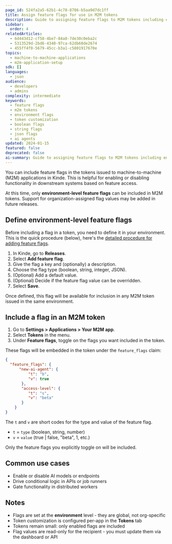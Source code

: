 ```yaml
---
page_id: 524fa2a5-62b1-4c78-8786-b5aa9d7dc1ff
title: Assign feature flags for use in M2M tokens
description: Guide to assigning feature flags to M2M tokens including environment-level flag definition, token customization, and common use cases for conditional functionality
sidebar:
  order: 4
relatedArticles:
  - 6d443d12-cf58-4be7-84a8-7de30c0eba2c
  - 5313529d-2bd6-4340-97ca-62db60de2674
  - 455ff4f0-5679-45cc-b3a1-c5801917670e
topics:
  - machine-to-machine-applications
  - m2m-application-setup
sdk: []
languages:
  - json
audience:
  - developers
  - admins
complexity: intermediate
keywords:
  - feature flags
  - m2m tokens
  - environment flags
  - token customization
  - boolean flags
  - string flags
  - json flags
  - ai agents
updated: 2024-01-15
featured: false
deprecated: false
ai-summary: Guide to assigning feature flags to M2M tokens including environment-level flag definition, token customization, and common use cases for conditional functionality.
---
```


You can include feature flags in the tokens issued to machine-to-machine (M2M) applications in Kinde. This is helpful for enabling or disabling functionality in downstream systems based on feature access.

<Aside>

At this time, only **environment-level feature flags** can be included in M2M tokens. Support for organization-assigned flag values may be added in future releases.

</Aside>

## Define environment-level feature flags

Before including a flag in a token, you need to define it in your environment. This is the quick procedure (below), here's the [detailed procedure for adding feature flags](/releases/feature-flags/add-feature-flag/). 

1. In Kinde, go to **Releases**.
2. Select **Add feature flag**.
3. Give the flag a key and (optionally) a description.
4. Choose the flag type (boolean, string, integer, JSON).
5. (Optional) Add a default value.
6. (Optional) Decide if the feature flag value can be overridden.
7. Select **Save**.

Once defined, this flag will be available for inclusion in any M2M token issued in the same environment.

## Include a flag in an M2M token

1. Go to **Settings > Applications > Your M2M app**.
2. Select **Tokens** in the menu.
3. Under **Feature flags**, toggle on the flags you want included in the token.

These flags will be embedded in the token under the `feature_flags` claim:

```json
{
  "feature_flags": {
      "new-ai-agent": {
          "t": "b",
          "v": true
       },
  	   "access-level": {
          "t": "s",
          "v": "beta"
       }
    }
}
```
The `t` and `v` are short codes for the type and value of the feature flag.

- `t` = `type` (boolean, string, number)
- `v` = `value` (true | false, "beta", 1, etc.)

Only the feature flags you explicitly toggle on will be included.

## Common use cases

- Enable or disable AI models or endpoints
- Drive conditional logic in APIs or job runners
- Gate functionality in distributed workers

## Notes

- Flags are set at the **environment** level - they are global, not org-specific
- Token customization is configured per-app in the **Tokens** tab
- Tokens remain small: only enabled flags are included
- Flag values are read-only for the recipient - you must update them via the dashboard or API
